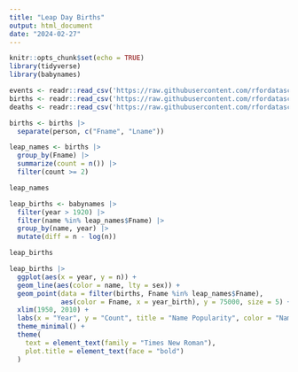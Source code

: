 ```yaml
---
title: "Leap Day Births"
output: html_document
date: "2024-02-27"
---
```


```r
knitr::opts_chunk$set(echo = TRUE)
library(tidyverse)
library(babynames)
```

```r
events <- readr::read_csv('https://raw.githubusercontent.com/rfordatascience/tidytuesday/master/data/2024/2024-02-27/events.csv')
births <- readr::read_csv('https://raw.githubusercontent.com/rfordatascience/tidytuesday/master/data/2024/2024-02-27/births.csv')
deaths <- readr::read_csv('https://raw.githubusercontent.com/rfordatascience/tidytuesday/master/data/2024/2024-02-27/deaths.csv')
```

```r
births <- births |>
  separate(person, c("Fname", "Lname"))
```



```r
leap_names <- births |> 
  group_by(Fname) |> 
  summarize(count = n()) |> 
  filter(count >= 2)

leap_names

leap_births <- babynames |> 
  filter(year > 1920) |> 
  filter(name %in% leap_names$Fname) |> 
  group_by(name, year) |> 
  mutate(diff = n - log(n))

leap_births
```

```r
leap_births |> 
  ggplot(aes(x = year, y = n)) +
  geom_line(aes(color = name, lty = sex)) +
  geom_point(data = filter(births, Fname %in% leap_names$Fname),
             aes(color = Fname, x = year_birth), y = 75000, size = 5) +
  xlim(1950, 2010) +
  labs(x = "Year", y = "Count", title = "Name Popularity", color = "Name", lty = "Sex") +
  theme_minimal() +
  theme(
    text = element_text(family = "Times New Roman"),
    plot.title = element_text(face = "bold")
  )
```


